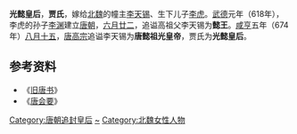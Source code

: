 '''光懿皇后'''，'''贾氏'''，嫁给[[北魏|北魏]]的幢主[[李天锡|李天锡]]、生下儿子[[李虎|李虎]]。[[武德|武德]]元年（618年），李虎的孙子[[李渊|李渊]]建立[[唐朝|唐朝]]，[[六月廿二|六月廿二]]，追谥高祖父李天锡为'''懿王'''。[[咸亨|咸亨]]五年（674年）[[八月十五|八月十五]]，[[唐高宗|唐高宗]]追谥李天锡为'''唐懿祖光皇帝'''，贾氏为'''光懿皇后'''。

== 参考资料 ==
*《[[旧唐书|旧唐书]]》
*《[[唐会要|唐会要]]》

{{start box}}   
{{s-before|[[宣獻皇后_(唐獻祖)|宣献皇后张氏]]}}   
{{s-title|[[:category:唐朝追封皇后|唐朝追封皇后]]|674年追諡}}   
{{s-after|[[景烈皇后|景烈皇后梁氏]]}}   
{{end box}}

{{唐朝皇后}}
{{DEFAULTSORT:J}}
[[Category:唐朝追封皇后|Category:唐朝追封皇后]]
[[Category:贾姓|~]]
[[Category:北魏女性人物|Category:北魏女性人物]]